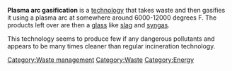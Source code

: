 '''Plasma arc gasification''' is a [[technology]] that takes waste and then gasifies it using a plasma arc at somewhere around 6000-12000 degrees F. The products left over are then a [[glass]] like [[slag]] and [[syngas]]. 

This technology seems to produce few if any dangerous pollutants and appears to be many times cleaner than regular incineration technology.


[[Category:Waste management]]
[[Category:Waste]]
[[Category:Energy]]